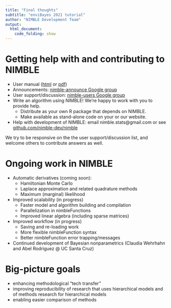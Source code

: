 ```yaml
---
title: "Final thoughts"
subtitle: "enviBayes 2021 tutorial"
author: "NIMBLE Development Team"
output:
  html_document:
    code_folding: show
---
```


# Getting help with and contributing to NIMBLE

  - User manual ([html](https://r-nimble.org/html_manual/cha-welcome-nimble.html) or [pdf](https://r-nimble.org/manuals/NimbleUserManual.pdf)) 
  - Announcements: [nimble-announce Google group](https://groups.google.com/forum/#!forum/nimble-announce)
 - User	support/discussion: [nimble-users Google group](https://groups.google.com/forum/#!forum/nimble-users)
  - Write an algorithm using NIMBLE! We're happy to work with you to provide help.
    - Distribute as your own R package that depends on NIMBLE.
    - Make available as stand-alone code on your or our website.
  - Help with development of NIMBLE: email nimble.stats@gmail.com or see [github.com/nimble-dev/nimble](https://github.com/nimble-dev/nimble)

We try to be responsive on the the user support/discussion list, and welcome others to contribute answers as well. 

# Ongoing work in NIMBLE

  - Automatic derivatives (coming soon):
    - Hamiltonian Monte Carlo
    - Laplace approximation and related quadrature methods
    - Maximum (marginal) likelihood
  - Improved scalability (in progress)
    - Faster model and algorithm building and compilation
    - Parallelization in nimbleFunctions
    - Improved linear algebra (including sparse matrices)
  - Improved workflow (in progress)
    - Saving and re-loading work
    - More flexible nimbleFunction syntax
    - Better nimbleFunction error trapping/messages
  - Continued development of Bayesian nonparametrics (Claudia Wehrhahn and Abel Rodriguez @ UC Santa Cruz)
  
# Big-picture goals

  - enhancing methodological "tech transfer"
  - improving reproducibility of research that uses hierarchical models and of methods research for hierarchical models
  - enabling easier comparison of methods
